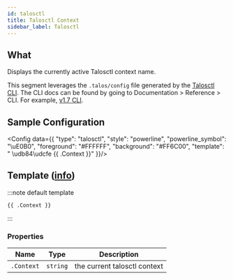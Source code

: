 ```yaml
---
id: talosctl
title: Talosctl Context
sidebar_label: Talosctl
---
```


## What

Displays the currently active Talosctl context name.

This segment leverages the `.talos/config` file generated by the [Talosctl CLI][talosctl].
The CLI docs can be found by going to Documentation > Reference > CLI.
For example, [v1.7 CLI][CLI].

## Sample Configuration


<Config data={{
  "type": "talosctl",
  "style": "powerline",
  "powerline_symbol": "\uE0B0",
  "foreground": "#FFFFFF",
  "background": "#FF6C00",
  "template": " \udb84\udcfe {{ .Context }}"
}}/>

## Template ([info][templates])

:::note default template

```template
{{ .Context }}
```

:::

### Properties

| Name         | Type     | Description                           |
| ------------ | -------- | ------------------------------------- |
| `.Context`   | `string` | the current talosctl context           |


[templates]: /docs/configuration/templates
[talosctl]: https://www.talos.dev/
[CLI]: https://www.talos.dev/v1.7/reference/cli/
